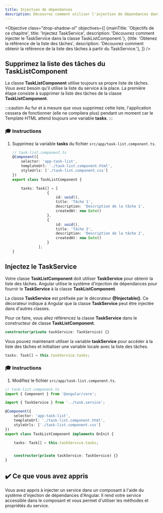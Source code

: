 ```yaml
---
title: Injection de dépendances
description: Découvrez comment utiliser l'injection de dépendances dans une application Angular.
---
```



<Objective class="drop-shadow-xl" objectives={[
{mainTitle: 'Objectifs de ce chapitre', title: 'Injectez TaskService', description: 'Découvrez comment injecter le TaskService dans la classe TaskListComponent.'},
{title: 'Obtenez la référence de la liste des tâches', description: 'Découvrez comment obtenir la référence de la liste des tâches à partir du TaskService.'},
]} />

## Supprimez la liste des tâches du TaskListComponent

La classe **TaskListComponent** utilise toujours sa propre liste de tâches.
Vous avez besoin qu'il utilise la liste du service à la place. La première étape consiste à supprimer la liste des tâches de la classe **TaskListComponent**.

:::caution
Au fur et à mesure que vous supprimez cette liste, l'application cessera de fonctionner (elle ne compilera plus) pendant un moment car le Template HTML attend toujours une variable **tasks**.
:::

### 🎓 Instructions

<Steps>

1. Supprimez la variable **tasks** du fichier `src/app/task-list.component.ts`.

    ```typescript del={"Supprimez la liste des tâches": 8-22}
    // task-list.component.ts
    @Component({
        selector: 'app-task-list',
        templateUrl: './task-list.component.html',
        styleUrls: ['./task-list.component.css']
    })
    export class TaskListComponent {

        tasks: Task[] = [
                    {
                        id: uuid(),
                        title: 'Tâche 1',
                        description: 'Description de la tâche 1',
                        createdAt: new Date()
                    },
                    {
                        id: uuid(),
                        title: 'Tâche 2',
                        description: 'Description de la tâche 2',
                        createdAt: new Date()
                    }
                ];
    }
    ```

</Steps>

## Injectez le TaskService

Votre classe **TaskListComponent** doit utiliser **TaskService** pour obtenir la liste des tâches.
Angular utilise le système d'injection de dépendances pour fournir le **TaskService** à la classe **TaskListComponent**.

La classe **TaskService** est préfixée par le décorateur **@Injectable()**. Ce décorateur indique à Angular que la classe **TaskService** peut être injectée dans d'autres classes.

Pour ce faire, vous allez référencez la classe **TaskService** dans le constructeur de classe **TaskListComponent**.

```ts
constructor(private taskService: TaskService) {}
```

Vous pouvez maintenant utiliser la variable **taskService** pour accéder à la liste des tâches et initialiser une variable locale avec la liste des tâches.

```ts
tasks: Task[] = this.taskService.tasks;
```

### 🎓 Instructions

1. Modifiez le fichier `src/app/task-list.component.ts`.

```typescript ins={"Importez TaskService": 3-4} ins={"Créez une variable de tâches et initialisez-la avec la liste du TaskService": 12-13} ins={"Injectez le TaskService dans le constructeur de la classe": 15-16}
// task-list.component.ts
import { Component } from '@angular/core';

import { TaskService } from '../task.service';

@Component({
    selector: 'app-task-list',
    templateUrl: './task-list.component.html',
    styleUrls: ['./task-list.component.css']
})
export class TaskListComponent implements OnInit {

    tasks: Task[] = this.taskService.tasks;


    constructor(private taskService: TaskService) {}
}
```

## ✔️ Ce que vous avez appris

Vous avez appris à injecter un service dans un composant à l'aide du système d'injection de dépendances d'Angular.
Il rend votre service accessible dans le composant et vous permet d'utiliser les méthodes et propriétés du service.
